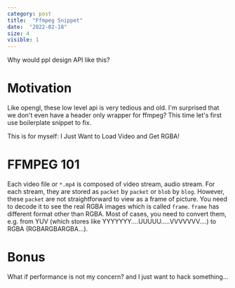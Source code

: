 ```yaml
---
category: post
title:  "Ffmpeg Snippet"
date:  "2022-02-18"
size: 4
visible: 1
---
```


Why would ppl design API like this?

# Motivation
Like opengl, these low level api is very tedious and old. I'm surprised that we don't even have a header only wrapper for ffmpeg? This time let's first use boilerplate snippet to fix.

This is for myself: I Just Want to Load Video and Get RGBA!

# FFMPEG 101
Each video file or `*.mp4` is composed of video stream, audio stream. For each stream, they are stored as `packet` by `packet` or `blob` by `blog`. However, these `packet` are not straightforward to view as a frame of picture. You need to decode it to see the real RGBA images which is called `frame`. `frame` has different format other than RGBA. Most of cases, you need to convert them, e.g. from YUV (which stores like YYYYYYY....UUUUU.....VVVVVVV....) to RGBA (RGBARGBARGBA...).

# Bonus
What if performance is not my concern? and I just want to hack something...
